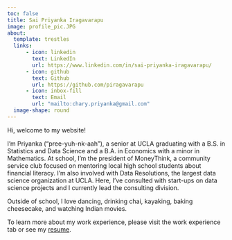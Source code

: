 ```yaml
---
toc: false
title: Sai Priyanka Iragavarapu
image: profile_pic.JPG
about:
  template: trestles
  links:
      - icon: linkedin
        text: LinkedIn
        url: https://www.linkedin.com/in/sai-priyanka-iragavarapu/
      - icon: github
        text: Github
        url: https://github.com/piragavarapu
      - icon: inbox-fill
        text: Email
        url: "mailto:chary.priyanka@gmail.com"
  image-shape: round
---
```


Hi, welcome to my website! 

I'm Priyanka ("pree-yuh-nk-aah"), a senior at UCLA graduating with a B.S. in Statistics and Data Science and a B.A. in Economics with a minor in Mathematics. At school, I'm the president of MoneyThink, a community service club focused on mentoring local high school students about financial literacy. I'm also involved with Data Resolutions, the largest data science organization at UCLA. Here, I've consulted with start-ups on data science projects and I currently lead the consulting division.

Outside of school, I love dancing, drinking chai, kayaking, baking cheesecake, and watching Indian movies.

To learn more about my work experience, please visit the work experience tab or see my [resume](/docs/CV/Iragavarapu, Sai Priyanka_Resume.pdf "resume").
